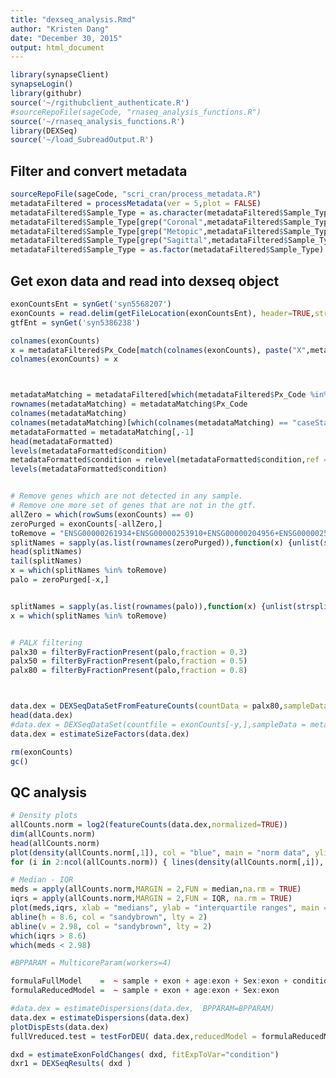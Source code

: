 ```yaml
---
title: "dexseq_analysis.Rmd"
author: "Kristen Dang"
date: "December 30, 2015"
output: html_document
---
```


```r
library(synapseClient)
synapseLogin()
library(githubr)
source('~/rgithubclient_authenticate.R')
#sourceRepoFile(sageCode, "rnaseq_analysis_functions.R")
source('~/rnaseq_analysis_functions.R')
library(DEXSeq)
source('~/load_SubreadOutput.R')
```

## Filter and convert metadata
```r
sourceRepoFile(sageCode, "scri_cran/process_metadata.R")
metadataFiltered = processMetadata(ver = 5,plot = FALSE)
metadataFiltered$Sample_Type = as.character(metadataFiltered$Sample_Type)
metadataFiltered$Sample_Type[grep("Coronal",metadataFiltered$Sample_Type)] = "Coronal"
metadataFiltered$Sample_Type[grep("Metopic",metadataFiltered$Sample_Type)] = "Metopic"
metadataFiltered$Sample_Type[grep("Sagittal",metadataFiltered$Sample_Type)] = "Sagittal"
metadataFiltered$Sample_Type = as.factor(metadataFiltered$Sample_Type)
```

## Get exon data and read into dexseq object
```r
exonCountsEnt = synGet('syn5568207')
exonCounts = read.delim(getFileLocation(exonCountsEnt), header=TRUE,stringsAsFactors = FALSE,row.names = 1)
gtfEnt = synGet('syn5386238')

colnames(exonCounts)
x = metadataFiltered$Px_Code[match(colnames(exonCounts), paste("X",metadataFiltered$SAMPLE, sep = ""))]
colnames(exonCounts) = x



metadataMatching = metadataFiltered[which(metadataFiltered$Px_Code %in% colnames(exonCounts)),]
rownames(metadataMatching) = metadataMatching$Px_Code
colnames(metadataMatching)
colnames(metadataMatching)[which(colnames(metadataMatching) == "caseStatus")] = "condition"
metadataFormatted = metadataMatching[,-1]
head(metadataFormatted)
levels(metadataFormatted$condition)
metadataFormatted$condition = relevel(metadataFormatted$condition,ref = "control")
levels(metadataFormatted$condition)


# Remove genes which are not detected in any sample.
# Remove one more set of genes that are not in the gtf.
allZero = which(rowSums(exonCounts) == 0)
zeroPurged = exonCounts[-allZero,]
toRemove = "ENSG00000261934+ENSG00000253910+ENSG00000204956+ENSG00000253159+ENSG00000242419+ENSG00000253846+ENSG00000262209+ENSG00000253485+ENSG00000253767+ENSG00000240184+ENSG00000240764+ENSG00000253731+ENSG00000254221+ENSG00000081853+ENSG00000253305+ENSG00000254122"
splitNames = sapply(as.list(rownames(zeroPurged)),function(x) {unlist(strsplit(x = x,split = ":"))[1]})
head(splitNames)
tail(splitNames)
x = which(splitNames %in% toRemove)
palo = zeroPurged[-x,]


splitNames = sapply(as.list(rownames(palo)),function(x) {unlist(strsplit(x = x,split = ":"))[1]})
x = which(splitNames %in% toRemove)


# PALX filtering
palx30 = filterByFractionPresent(palo,fraction = 0.3)
palx50 = filterByFractionPresent(palo,fraction = 0.5)
palx80 = filterByFractionPresent(palo,fraction = 0.8)



data.dex = DEXSeqDataSetFromFeatureCounts(countData = palx80,sampleData = metadataFormatted ,flattenedfile = getFileLocation(gtfEnt))
head(data.dex)
#data.dex = DEXSeqDataSet(countfile = exonCounts[-y,],sampleData = metadataFormatted, featureID = ,groupID = ,featureRanges = ,transcripts = )
data.dex = estimateSizeFactors(data.dex)

rm(exonCounts)
gc()
```


## QC analysis
```r
# Density plots
allCounts.norm = log2(featureCounts(data.dex,normalized=TRUE))
dim(allCounts.norm)
head(allCounts.norm)
plot(density(allCounts.norm[,1]), col = "blue", main = "norm data", ylim = range(0,1))
for (i in 2:ncol(allCounts.norm)) { lines(density(allCounts.norm[,i]), col = "blue") }

# Median - IQR
meds = apply(allCounts.norm,MARGIN = 2,FUN = median,na.rm = TRUE)
iqrs = apply(allCounts.norm,MARGIN = 2,FUN = IQR, na.rm = TRUE)
plot(meds,iqrs, xlab = "medians", ylab = "interquartile ranges", main = "log2(CPM) protein-coding genes")
abline(h = 8.6, col = "sandybrown", lty = 2)
abline(v = 2.98, col = "sandybrown", lty = 2)
which(iqrs > 8.6)
which(meds < 2.98)

```




```r
#BPPARAM = MulticoreParam(workers=4)

formulaFullModel    =  ~ sample + exon + age:exon + Sex:exon + condition:exon
formulaReducedModel =  ~ sample + exon + age:exon + Sex:exon 

#data.dex = estimateDispersions(data.dex,  BPPARAM=BPPARAM)
data.dex = estimateDispersions(data.dex)
plotDispEsts(data.dex)
fullVreduced.test = testForDEU( data.dex,reducedModel = formulaReducedModel, fullModel = formulaFullModel )

dxd = estimateExonFoldChanges( dxd, fitExpToVar="condition")
dxr1 = DEXSeqResults( dxd )

```